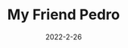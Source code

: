 ---
title: My Friend Pedro
description: A shooter where you can shoot with insane tricks.
date: 2022-2-26
type: Flash
name: my-friend-pedro
credits:
- Game by Adult Swim
---